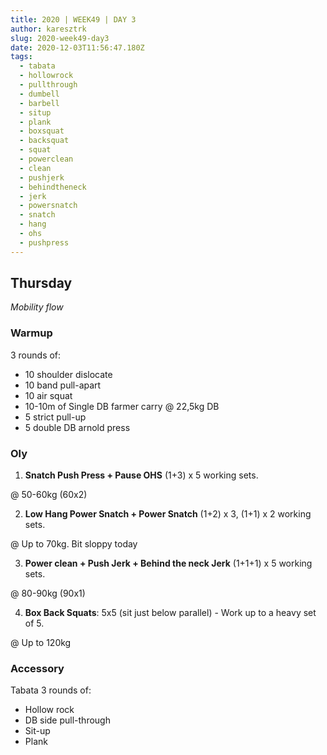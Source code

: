 ```yaml
---
title: 2020 | WEEK49 | DAY 3
author: karesztrk
slug: 2020-week49-day3
date: 2020-12-03T11:56:47.180Z
tags:
  - tabata
  - hollowrock
  - pullthrough
  - dumbell
  - barbell
  - situp
  - plank
  - boxsquat
  - backsquat
  - squat
  - powerclean
  - clean
  - pushjerk
  - behindtheneck
  - jerk
  - powersnatch
  - snatch
  - hang
  - ohs
  - pushpress
---
```


## Thursday

_Mobility flow_

### Warmup

3 rounds of:

- 10 shoulder dislocate
- 10 band pull-apart
- 10 air squat
- 10-10m of Single DB farmer carry @ 22,5kg DB
- 5 strict pull-up
- 5 double DB arnold press

### Oly

1. **Snatch Push Press + Pause OHS** (1+3) x 5 working sets.

@ 50-60kg (60x2)

2. **Low Hang Power Snatch + Power Snatch** (1+2) x 3, (1+1) x 2 working sets.

@ Up to 70kg. Bit sloppy today

3. **Power clean + Push Jerk + Behind the neck Jerk** (1+1+1) x 5 working sets.

@ 80-90kg (90x1)

4. **Box Back Squats**: 5x5 (sit just below parallel) - Work up to a heavy set of 5.

@ Up to 120kg

### Accessory

Tabata 3 rounds of:

- Hollow rock
- DB side pull-through
- Sit-up
- Plank
